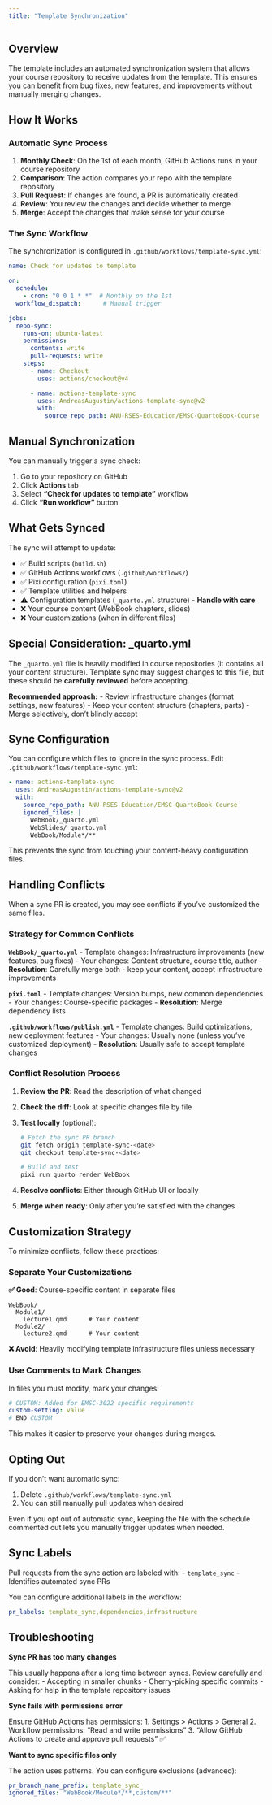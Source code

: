 ```yaml
---
title: "Template Synchronization"
---
```


## Overview

The template includes an automated synchronization system that allows your course repository to receive updates from the template. This ensures you can benefit from bug fixes, new features, and improvements without manually merging changes.

## How It Works

### Automatic Sync Process

1. **Monthly Check**: On the 1st of each month, GitHub Actions runs in your course repository
2. **Comparison**: The action compares your repo with the template repository
3. **Pull Request**: If changes are found, a PR is automatically created
4. **Review**: You review the changes and decide whether to merge
5. **Merge**: Accept the changes that make sense for your course

### The Sync Workflow

The synchronization is configured in `.github/workflows/template-sync.yml`:

```yaml
name: Check for updates to template

on:
  schedule:
    - cron: "0 0 1 * *"  # Monthly on the 1st
  workflow_dispatch:      # Manual trigger

jobs:
  repo-sync:
    runs-on: ubuntu-latest
    permissions:
      contents: write
      pull-requests: write
    steps:
      - name: Checkout
        uses: actions/checkout@v4

      - name: actions-template-sync
        uses: AndreasAugustin/actions-template-sync@v2
        with:
          source_repo_path: ANU-RSES-Education/EMSC-QuartoBook-Course
```

## Manual Synchronization

You can manually trigger a sync check:

1. Go to your repository on GitHub
2. Click **Actions** tab
3. Select **"Check for updates to template"** workflow
4. Click **"Run workflow"** button

## What Gets Synced

The sync will attempt to update:

- ✅ Build scripts (`build.sh`)
- ✅ GitHub Actions workflows (`.github/workflows/`)
- ✅ Pixi configuration (`pixi.toml`)
- ✅ Template utilities and helpers
- ⚠️ Configuration templates (`_quarto.yml` structure) - **Handle with care**
- ❌ Your course content (WebBook chapters, slides)
- ❌ Your customizations (when in different files)

::: {.callout-warning}
## Special Consideration: _quarto.yml

The `_quarto.yml` file is heavily modified in course repositories (it contains all your content structure). Template sync may suggest changes to this file, but these should be **carefully reviewed** before accepting.

**Recommended approach:**
- Review infrastructure changes (format settings, new features)
- Keep your content structure (chapters, parts)
- Merge selectively, don't blindly accept
:::

## Sync Configuration

You can configure which files to ignore in the sync process. Edit `.github/workflows/template-sync.yml`:

```yaml
- name: actions-template-sync
  uses: AndreasAugustin/actions-template-sync@v2
  with:
    source_repo_path: ANU-RSES-Education/EMSC-QuartoBook-Course
    ignored_files: |
      WebBook/_quarto.yml
      WebSlides/_quarto.yml
      WebBook/Module*/**
```

This prevents the sync from touching your content-heavy configuration files.

## Handling Conflicts

When a sync PR is created, you may see conflicts if you've customized the same files.

### Strategy for Common Conflicts

**`WebBook/_quarto.yml`**
- Template changes: Infrastructure improvements (new features, bug fixes)
- Your changes: Content structure, course title, author
- **Resolution**: Carefully merge both - keep your content, accept infrastructure improvements

**`pixi.toml`**
- Template changes: Version bumps, new common dependencies
- Your changes: Course-specific packages
- **Resolution**: Merge dependency lists

**`.github/workflows/publish.yml`**
- Template changes: Build optimizations, new deployment features
- Your changes: Usually none (unless you've customized deployment)
- **Resolution**: Usually safe to accept template changes

### Conflict Resolution Process

1. **Review the PR**: Read the description of what changed
2. **Check the diff**: Look at specific changes file by file
3. **Test locally** (optional):
   ```bash
   # Fetch the sync PR branch
   git fetch origin template-sync-<date>
   git checkout template-sync-<date>

   # Build and test
   pixi run quarto render WebBook
   ```
4. **Resolve conflicts**: Either through GitHub UI or locally
5. **Merge when ready**: Only after you're satisfied with the changes

## Customization Strategy

To minimize conflicts, follow these practices:

### Separate Your Customizations

**✅ Good**: Course-specific content in separate files
```
WebBook/
  Module1/
    lecture1.qmd      # Your content
  Module2/
    lecture2.qmd      # Your content
```

**❌ Avoid**: Heavily modifying template infrastructure files unless necessary

### Use Comments to Mark Changes

In files you must modify, mark your changes:

```yaml
# CUSTOM: Added for EMSC-3022 specific requirements
custom-setting: value
# END CUSTOM
```

This makes it easier to preserve your changes during merges.

## Opting Out

If you don't want automatic sync:

1. Delete `.github/workflows/template-sync.yml`
2. You can still manually pull updates when desired

::: {.callout-tip}
Even if you opt out of automatic sync, keeping the file with the schedule commented out lets you manually trigger updates when needed.
:::

## Sync Labels

Pull requests from the sync action are labeled with:
- `template_sync` - Identifies automated sync PRs

You can configure additional labels in the workflow:

```yaml
pr_labels: template_sync,dependencies,infrastructure
```

## Troubleshooting

**Sync PR has too many changes**

This usually happens after a long time between syncs. Review carefully and consider:
- Accepting in smaller chunks
- Cherry-picking specific commits
- Asking for help in the template repository issues

**Sync fails with permissions error**

Ensure GitHub Actions has permissions:
1. Settings > Actions > General
2. Workflow permissions: "Read and write permissions"
3. "Allow GitHub Actions to create and approve pull requests" ✅

**Want to sync specific files only**

The action uses patterns. You can configure exclusions (advanced):

```yaml
pr_branch_name_prefix: template_sync_
ignored_files: "WebBook/Module*/**,custom/**"
```
